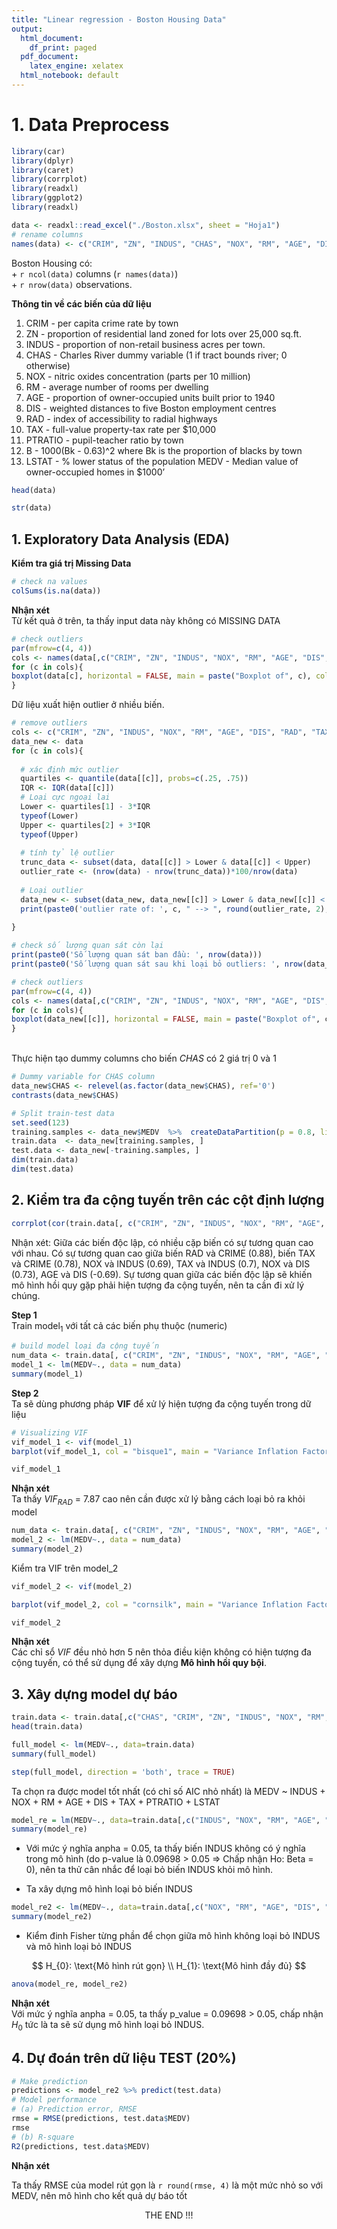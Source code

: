 ```yaml
---
title: "Linear regression - Boston Housing Data"
output:
  html_document:
    df_print: paged
  pdf_document:
    latex_engine: xelatex
  html_notebook: default
---
```


# 1. Data Preprocess

```r
library(car)
library(dplyr)
library(caret)
library(corrplot)
library(readxl)
library(ggplot2)
library(readxl)

data <- readxl::read_excel("./Boston.xlsx", sheet = "Hoja1")
# rename columns
names(data) <- c("CRIM", "ZN", "INDUS", "CHAS", "NOX", "RM", "AGE", "DIS", "RAD", "TAX", "PTRATIO", "B", "LSTAT", "MEDV")
```

Boston Housing có:\
+ `r ncol(data)` columns (`r names(data)`)\
+ `r nrow(data)` observations.\

**Thông tin về các biến của dữ liệu**

1.  CRIM - per capita crime rate by town\
2.  ZN - proportion of residential land zoned for lots over 25,000 sq.ft.\
3.  INDUS - proportion of non-retail business acres per town.\
4.  CHAS - Charles River dummy variable (1 if tract bounds river; 0 otherwise)\
5.  NOX - nitric oxides concentration (parts per 10 million)\
6.  RM - average number of rooms per dwelling\
7.  AGE - proportion of owner-occupied units built prior to 1940\
8.  DIS - weighted distances to five Boston employment centres\
9.  RAD - index of accessibility to radial highways\
10. TAX - full-value property-tax rate per \$10,000\
11. PTRATIO - pupil-teacher ratio by town\
12. B - 1000(Bk - 0.63)\^2 where Bk is the proportion of blacks by town\
13. LSTAT - % lower status of the population MEDV - Median value of owner-occupied homes in \$1000'\

```r
head(data)
```

```r
str(data)
```

## 1. Exploratory Data Analysis (EDA)

**Kiểm tra giá trị Missing Data**

```r
# check na values
colSums(is.na(data))
```

**Nhận xét**\
Từ kết quả ở trên, ta thấy input data này không có MISSING DATA

```r
# check outliers
par(mfrow=c(4, 4))
cols <- names(data[,c("CRIM", "ZN", "INDUS", "NOX", "RM", "AGE", "DIS", "RAD", "TAX", "PTRATIO", "B", "LSTAT", "MEDV")])
for (c in cols){
boxplot(data[c], horizontal = FALSE, main = paste("Boxplot of", c), col = "beige")
}
```
Dữ liệu xuất hiện outlier ở nhiều biến.

```r
# remove outliers
cols <- c("CRIM", "ZN", "INDUS", "NOX", "RM", "AGE", "DIS", "RAD", "TAX", "PTRATIO", "B", "LSTAT", "MEDV")
data_new <- data
for (c in cols){
  
  # xác định mức outlier
  quartiles <- quantile(data[[c]], probs=c(.25, .75))
  IQR <- IQR(data[[c]])
  # Loại cực ngoại lai
  Lower <- quartiles[1] - 3*IQR
  typeof(Lower)
  Upper <- quartiles[2] + 3*IQR
  typeof(Upper)
  
  # tính tỷ lệ outlier
  trunc_data <- subset(data, data[[c]] > Lower & data[[c]] < Upper)
  outlier_rate <- (nrow(data) - nrow(trunc_data))*100/nrow(data)
  
  # Loại outlier
  data_new <- subset(data_new, data_new[[c]] > Lower & data_new[[c]] < Upper)
  print(paste0('outlier rate of: ', c, " --> ", round(outlier_rate, 2), " (%)"))
  
}
```

```r
# check số lượng quan sát còn lại
print(paste0('Số lượng quan sát ban đầu: ', nrow(data)))
print(paste0('Số lượng quan sát sau khi loại bỏ outliers: ', nrow(data_new)))
```

```r
# check outliers
par(mfrow=c(4, 4))
cols <- names(data[,c("CRIM", "ZN", "INDUS", "NOX", "RM", "AGE", "DIS", "RAD", "TAX", "PTRATIO", "B", "LSTAT", "MEDV")])
for (c in cols){
boxplot(data_new[[c]], horizontal = FALSE, main = paste("Boxplot of", c), col = "beige")
}
```

\
Thực hiện tạo dummy columns cho biến $CHAS$ có 2 giá trị 0 và 1

```r
# Dummy variable for CHAS column
data_new$CHAS <- relevel(as.factor(data_new$CHAS), ref='0')
contrasts(data_new$CHAS)
```

```r
# Split train-test data
set.seed(123)
training.samples <- data_new$MEDV  %>%  createDataPartition(p = 0.8, list = FALSE)
train.data  <- data_new[training.samples, ]
test.data <- data_new[-training.samples, ]
dim(train.data)
dim(test.data)
```

## 2. Kiểm tra đa cộng tuyến trên các cột định lượng

```r
corrplot(cor(train.data[, c("CRIM", "ZN", "INDUS", "NOX", "RM", "AGE", "DIS", "RAD", "TAX", "PTRATIO", "B", "LSTAT", "MEDV")]), addCoef.col = 'black', method="color")
```
Nhận xét: Giữa các biến độc lập, có nhiều cặp biến có sự tương quan cao với nhau. Có sự tương quan cao giữa biến RAD và CRIME (0.88), biến TAX và CRIME (0.78), NOX và INDUS (0.69), TAX và INDUS (0.7), NOX và DIS (0.73), AGE và DIS (-0.69). Sự tương quan giữa các biến độc lập sẽ khiến mô hình hồi quy gặp phải hiện tượng đa cộng tuyến, nên ta cần đi xử lý chúng.

**Step 1**\
Train $\text{model}_{1}$ với tất cả các biến phụ thuộc (numeric)

```r
# build model loại đa cộng tuyến
num_data <- train.data[, c("CRIM", "ZN", "INDUS", "NOX", "RM", "AGE", "DIS", "RAD", "TAX", "PTRATIO", "B", "LSTAT", "MEDV")]
model_1 <- lm(MEDV~., data = num_data)
summary(model_1)
```

**Step 2**\
Ta sẽ dùng phương pháp **VIF** để xử lý hiện tượng đa cộng tuyến trong dữ liệu

```r
# Visualizing VIF
vif_model_1 <- vif(model_1)
barplot(vif_model_1, col = "bisque1", main = "Variance Inflation Factor (VIF)", las = 2, cex.names = 1)
```

```r
vif_model_1
```

**Nhận xét**\
Ta thấy $VIF_{RAD}$ = 7.87 cao nên cần được xử lý bằng cách loại bỏ ra khỏi model

```r
num_data <- train.data[, c("CRIM", "ZN", "INDUS", "NOX", "RM", "AGE", "DIS", "TAX", "PTRATIO", "B", "LSTAT", "MEDV")]
model_2 <- lm(MEDV~., data = num_data)
summary(model_2)
```
Kiểm tra VIF trên model_2
```r
vif_model_2 <- vif(model_2)

barplot(vif_model_2, col = "cornsilk", main = "Variance Inflation Factor (VIF)\n (Lần 2)", las = 2, cex.names = 1)
```

```r
vif_model_2
```

**Nhận xét**\
Các chỉ sổ $VIF$ đều nhỏ hơn 5 nên thỏa điều kiện không có hiện tượng đa cộng tuyến, có thể sử dụng để xây dựng **Mô hình hồi quy bội**.

## 3. Xây dựng model dự báo

```r
train.data <- train.data[,c("CHAS", "CRIM", "ZN", "INDUS", "NOX", "RM", "AGE", "DIS", "TAX", "PTRATIO", "B", "LSTAT", "MEDV")]
head(train.data)
```

```r
full_model <- lm(MEDV~., data=train.data)
summary(full_model)
```

```r
step(full_model, direction = 'both', trace = TRUE)
```

Ta chọn ra được model tốt nhất (có chỉ số AIC nhỏ nhất) là MEDV ~ INDUS + NOX + RM + AGE + DIS + TAX + PTRATIO + 
    LSTAT
```r
model_re = lm(MEDV~., data=train.data[,c("INDUS", "NOX", "RM", "AGE", "DIS", "TAX", "PTRATIO", "LSTAT", "MEDV")])
summary(model_re)
```
- Với mức ý nghĩa anpha = 0.05, ta thấy biến INDUS không có ý nghĩa trong mô hình  (do p-value là 0.09698 > 0.05 => Chấp nhận Ho: Beta = 0), nên ta thử cân nhắc để loại bỏ biến INDUS khỏi mô hình.

- Ta xây dựng mô hình loại bỏ biến INDUS
```r
model_re2 <- lm(MEDV~., data=train.data[,c("NOX", "RM", "AGE", "DIS", "TAX", "PTRATIO", "LSTAT", "MEDV")])
summary(model_re2)
```

- Kiểm đinh Fisher từng phần để chọn giữa mô hình không loại bỏ INDUS và mô hình loại bỏ INDUS

$$
H_{0}: \text{Mô hình rút gọn} \\
H_{1}: \text{Mô hình đầy đủ}
$$

```r
anova(model_re, model_re2)
```

**Nhận xét**\
Với mức ý nghĩa anpha = 0.05, ta thấy p_value = 0.09698 > 0.05, chấp nhận $H_{0}$ tức là ta sẽ sử dụng mô hình loại bỏ INDUS.

## 4. Dự đoán trên dữ liệu TEST (20%)

```r
# Make prediction
predictions <- model_re2 %>% predict(test.data)
# Model performance
# (a) Prediction error, RMSE
rmse = RMSE(predictions, test.data$MEDV)
rmse
# (b) R-square
R2(predictions, test.data$MEDV)
```

**Nhận xét**

Ta thấy RMSE của model rút gọn là `r round(rmse, 4)` là một mức nhỏ so với MEDV, nên mô hình cho kết quả dự báo tốt

$$
\text{THE END !!!}
$$
